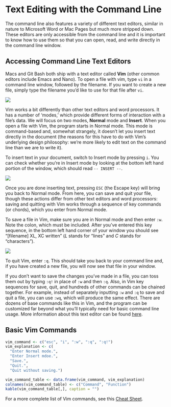 # Text Editing with the Command Line

The command line also features a variety of different text editors, similar in nature to Microsoft Word or Mac 
Pages but much more stripped down. These editors are only accessible from the command line and it is important to 
know how to use them so that you can open, read, and write directly in the command line window.

## Accessing Command Line Text Editors

Macs and Git Bash both ship with a text editor called **Vim** (other common editors include Emacs and Nano). To 
open a file with vim, type `vi` in a command line window, followed by the filename. If you want to create a new 
file, simply type the filename you'd like to use for that file after `vi`.

![](`r url11`)

Vim works a bit differently than other text editors and word processors. It has a number of 'modes,' which provide 
different forms of interaction with a file's data. We will focus on two modes, **Normal** mode and **Insert**. When 
you open a file with Vim, the program starts in Normal mode. This mode is command-based and, somewhat strangely, 
it doesn't let you insert text directly in the document (the reasons for this have to do with Vim's underlying 
design philosophy: we're more likely to edit text on the command line than we are to write it).

To insert text in your document, switch to Insert mode by pressing `i`. You can check whether you're in Insert mode 
by looking at the bottom left hand portion of the window, which should read `-- INSERT --`.

![](`r url12`)

Once you are done inserting text, pressing `ESC` (the Escape key) will bring you back to Normal mode. From here, 
you can save and quit your file, though these actions differ from other text editors and word processors: saving 
and quitting with Vim works through a sequence of key commands (or chords), which you enter from Normal mode.

To save a file in Vim, make sure you are in Normal mode and then enter `:w`. Note the colon, which must be included.
After you've entered this key sequence, in the bottom left hand corner of your window you should see "[filename] 
XL, XC written" (*L* stands for "lines" and *C* stands for "characters").

![](`r url13`)

To quit Vim, enter `:q`. This should take you back to your command line and, if you have created a new file, you 
will now see that file in your window.

If you don't want to save the changes you've made in a file, you can toss them out by typing `:q!` in place of 
`:w` and then `:q`. Also, in Vim key sequences for save, quit, and hundreds of other commands can be chained 
together. For example, instead of separately inputting `:w` and `:q` to save and quit a file, you can use `:wq`, 
which will produce the same effect. There are dozens of base commands like this in Vim, and the program can be 
customized far beyond what you'll typically need for basic command line usage. More information about this text 
editor can be found [here](https://vim.fandom.com/wiki/Vim_Tips_Wiki).

## Basic Vim Commands

```r
vim_command <- c("esc", "i", ":w", ":q", ":q!")
vim_explanation <- c(
  "Enter Normal mode.", 
  "Enter Insert mdoe.",
  "Save.",
  "Quit.",
  "Quit without saving.")

vim_command_table <- data.frame(vim_command, vim_explanation)
colnames(vim_command_table) <- c("Command", "Function")
kable(vim_command_table[,], caption = "")
```

For a more complete list of Vim commands, see this [Cheat Sheet](https://vim.rtorr.com/).